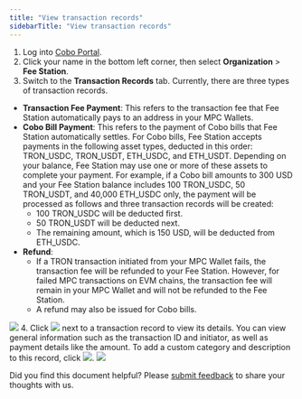 ```yaml
---
title: "View transaction records"
sidebarTitle: "View transaction records"
---
```


1. Log into [Cobo Portal](https://portal.cobo.com/login).
2. Click your name in the bottom left corner, then select **Organization** > **Fee Station**.
3. Switch to the **Transaction Records** tab. Currently, there are three types of transaction records.
- **Transaction Fee Payment**: This refers to the transaction fee that Fee Station automatically pays to an address in your MPC Wallets.
- **Cobo Bill Payment**: This refers to the payment of Cobo bills that Fee Station automatically settles. For Cobo bills, Fee Station accepts payments in the following asset types, deducted in this order: TRON_USDC, TRON_USDT, ETH_USDC, and ETH_USDT. Depending on your balance, Fee Station may use one or more of these assets to complete your payment. For example, if a Cobo bill amounts to 300 USD and your Fee Station balance includes 100 TRON_USDC, 50 TRON_USDT, and 40,000 ETH_USDC only, the payment will be processed as follows and three transaction records will be created:
    - 100 TRON_USDC will be deducted first.
    - 50 TRON_USDT will be deducted next.
    - The remaining amount, which is 150 USD, will be deducted from ETH_USDC.
- **Refund**:
    - If a TRON transaction initiated from your MPC Wallet fails, the transaction fee will be refunded to your Fee Station. However, for failed MPC transactions on EVM chains, the transaction fee will remain in your MPC Wallet and will not be refunded to the Fee Station.
    - A refund may also be issued for Cobo bills.
<img src="/en/images/fee-station/4.png" className="screenshot_full_screen"/>
4. Click <img src="/en/images/fee-station/view2.svg" className="icon"></img> next to a transaction record to view its details. You can view general information such as the transaction ID and initiator, as well as payment details like the amount. To add a custom category and description to this record, click <img src="/en/images/fee-station/edit.svg" className="icon"></img>.
<img src="/en/images/fee-station/3.png" className="screenshot_modal"/>

<Tip>Did you find this document helpful? Please [submit feedback](https://forms.zohopublic.com/cobo/form/DocumentFeedbackForm/formperma/QvLOhxJv1_JMsJ-1dleZ8Itb_7rzN-LtgvsDdxosoVI?referrername=manuals) to share your thoughts with us.</Tip>